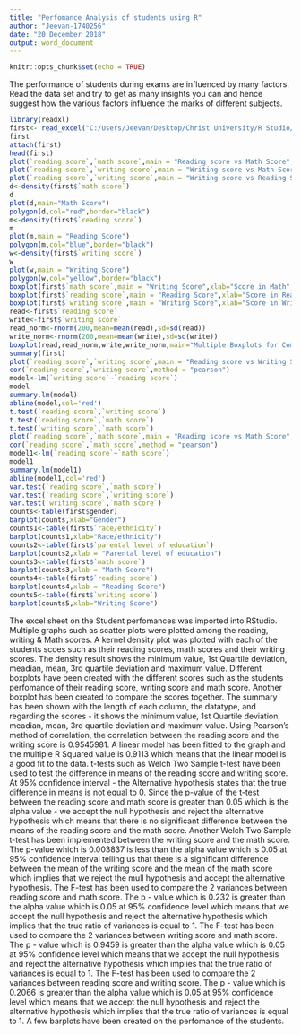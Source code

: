 ---
title: "Perfomance Analysis of students using R"
author: "Jeevan-1740256"
date: "20 December 2018"
output: word_document
---

```{r setup, include=FALSE}
knitr::opts_chunk$set(echo = TRUE)
```

\section{Aim}
The performance of students during exams are influenced by many factors. Read the data set and try to get as many insights you can and hence suggest how the various factors influence the marks of different subjects.
```{r}
library(readxl)
first<- read_excel("C:/Users/Jeevan/Desktop/Christ University/R Studio/Stud_Perf.xlsx")
first
attach(first)
head(first)
plot(`reading score`,`math score`,main = "Reading score vs Math Score",xlab = "Reading Score",ylab = "Math Score",pch=20)
plot(`reading score`,`writing score`,main = "Writing score vs Math Score",xlab = "Writing Score",ylab = "Math Score",pch=20,col="red")
plot(`reading score`,`writing score`,main = "Writing score vs Reading Score",xlab = "Reading Score",ylab = "Writing Score",pch=20,col="blue")
d<-density(first$`math score`)
d
plot(d,main="Math Score")
polygon(d,col="red",border="black")
m<-density(first$`reading score`)
m
plot(m,main = "Reading Score")
polygon(m,col="blue",border="black")
w<-density(first$`writing score`)
w
plot(w,main = "Writing Score")
polygon(w,col="yellow",border="black")
boxplot(first$`math score`,main = "Writing Score",xlab="Score in Math",ylab="Maths",col="orange",border="brown",horizontal = TRUE,notch = TRUE)
boxplot(first$`reading score`,main = "Reading Score",xlab="Score in Reading",ylab="Reading",col="red",border="brown",horizontal = TRUE,notch = TRUE)
boxplot(first$`writing score`,main = "Writing Score",xlab="Score in Writing",ylab="Writing",col="blue",border="brown",horizontal = TRUE,notch = TRUE)
read<-first$`reading score`
write<-first$`writing score`
read_norm<-rnorm(200,mean=mean(read),sd=sd(read))
write_norm<-rnorm(200,mean=mean(write),sd=sd(write))
boxplot(read,read_norm,write,write_norm,main="Multiple Boxplots for Comparison",names = c("Read","Normal","Write","Normal"),las=2,col = c("orange","red"),border = "brown",horizontal = TRUE,notch = TRUE)
summary(first)
plot(`reading score`,`writing score`,main = "Reading score vs Writing Score",xlab = "Reading Score",ylab = "Writing Score",pch=20)
cor(`reading score`,`writing score`,method = "pearson")
model<-lm(`writing score`~`reading score`)
model
summary.lm(model)
abline(model,col='red')
t.test(`reading score`,`writing score`)
t.test(`reading score`,`math score`)
t.test(`writing score`,`math score`)
plot(`reading score`,`math score`,main = "Reading score vs Math Score",xlab = "Reading Score",ylab = "Math Score",pch=20)
cor(`reading score`,`math score`,method = "pearson")
model1<-lm(`reading score`~`math score`)
model1
summary.lm(model1)
abline(model1,col='red')
var.test(`reading score`,`math score`)
var.test(`reading score`,`writing score`)
var.test(`writing score`,`math score`)
counts<-table(first$gender)
barplot(counts,xlab="Gender")
counts1<-table(first$`race/ethnicity`)
barplot(counts1,xlab="Race/ethnicity")
counts2<-table(first$`parental level of education`)
barplot(counts2,xlab = "Parental level of education")
counts3<-table(first$`math score`)
barplot(counts3,xlab = "Math Score")
counts4<-table(first$`reading score`)
barplot(counts4,xlab = "Reading Score")
counts5<-table(first$`writing score`)
barplot(counts5,xlab="Writing Score")
```
\section{Result}
The excel sheet on the Student perfomances was imported into RStudio.
Multiple graphs such as scatter plots were plotted among the reading, writing & Math scores. 
A kernel density plot was plotted with each of the students scoes such as their reading scores, math scores and their writing scores. 
The density result shows the minimum value, 1st Quartile deviation, meadian, mean, 3rd quartile deviation and maximum value. 
Different boxplots have been created with the different scores such as the students perfomance of their reading score, writing score and math score. 
Another boxplot has been created to compare the scores together.
The summary has been shown with the length of each column, the datatype, and regarding the scores - it shows the minimum value, 1st Quartile deviation, meadian, mean, 3rd quartile deviation and maximum value. 
Using Pearson's method of correlation, the correlation between the reading score and the writing score is 0.9545981.
A linear model has been fitted to the graph and the multiple R Squared value is 0.9113 which means that the linear model is a good fit to the data. 
t-tests such as Welch Two Sample t-test have been used to test the difference in means of the reading score and writing score. 
At 95% confidence interval - the Alternative hypothesis states that the true difference in means is not equal to 0. Since the p-value of the t-test between the reading score and math score is greater than 0.05 which is the alpha value - we accept the null hypothesis and reject the alternative hypothesis which means that there is no significant difference between the means of the reading score and the math score. 
Another Welch Two Sample t-test has been implemented between the writing score and the math score. The p-value which is 0.003837 is less than the alpha value which is 0.05 at 95% confidence interval telling us that there is a significant difference between the mean of the writing score and the mean of the math score which implies that we reject the mull hypothesis and accept the alternative hypothesis. 
The F-test has been used to compare the 2 variances between reading score and math score. The p - value which is 0.232 is greater than the alpha value which is 0.05 at 95% confidence level which means that we accept the null hypothesis and reject the alternative hypothesis which implies that the true ratio of variances is equal to 1. 
The F-test has been used to compare the 2 variances between writing score and math score. The p - value which is 0.9459 is greater than the alpha value which is 0.05 at 95% confidence level which means that we accept the null hypothesis and reject the alternative hypothesis which implies that the true ratio of variances is equal to 1. 
The F-test has been used to compare the 2 variances between reading score and writing score. The p - value which is 0.2066 is greater than the alpha value which is 0.05 at 95% confidence level which means that we accept the null hypothesis and reject the alternative hypothesis which implies that the true ratio of variances is equal to 1. 
A few barplots have been created on the perfomance of the students. 